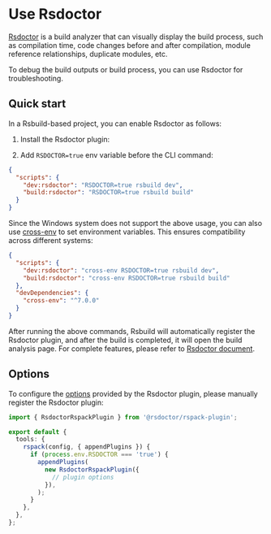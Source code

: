 # Use Rsdoctor

[Rsdoctor](https://rsdoctor.dev/) is a build analyzer that can visually display the build process, such as compilation time, code changes before and after compilation, module reference relationships, duplicate modules, etc.

To debug the build outputs or build process, you can use Rsdoctor for troubleshooting.

## Quick start

In a Rsbuild-based project, you can enable Rsdoctor as follows:

1. Install the Rsdoctor plugin:


<PackageManagerTabs command="add @rsdoctor/rspack-plugin -D" />

2. Add `RSDOCTOR=true` env variable before the CLI command:

```json title="package.json"
{
  "scripts": {
    "dev:rsdoctor": "RSDOCTOR=true rsbuild dev",
    "build:rsdoctor": "RSDOCTOR=true rsbuild build"
  }
}
```

Since the Windows system does not support the above usage, you can also use [cross-env](https://www.npmjs.com/package/cross-env) to set environment variables. This ensures compatibility across different systems:

```json title="package.json"
{
  "scripts": {
    "dev:rsdoctor": "cross-env RSDOCTOR=true rsbuild dev",
    "build:rsdoctor": "cross-env RSDOCTOR=true rsbuild build"
  },
  "devDependencies": {
    "cross-env": "^7.0.0"
  }
}
```

After running the above commands, Rsbuild will automatically register the Rsdoctor plugin, and after the build is completed, it will open the build analysis page. For complete features, please refer to [Rsdoctor document](https://rsdoctor.dev/).

## Options

To configure the [options](https://rsdoctor.dev/config/options/options) provided by the Rsdoctor plugin, please manually register the Rsdoctor plugin:

```ts title="rsbuild.config.ts"
import { RsdoctorRspackPlugin } from '@rsdoctor/rspack-plugin';

export default {
  tools: {
    rspack(config, { appendPlugins }) {
      if (process.env.RSDOCTOR === 'true') {
        appendPlugins(
          new RsdoctorRspackPlugin({
            // plugin options
          }),
        );
      }
    },
  },
};
```
